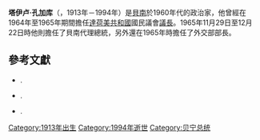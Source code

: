 {{NoteTA
| G1=地名
}}
{{Infobox officeholder
|name                = 塔伊卢·孔加库
|image               = 
|imagesize           = 
|smallimage          = 
|caption             = 
|order               = [[貝南總統|達荷美總統]]
|term_start          = 1965年11月29日
|term_end            = 1965年12月22日
|vicepresident       = 
|viceprimeminister   = 
|deputy              = 
|president           = 
|primeminister       = 
|predecessor         = [[朱斯坦·阿奧馬德貝-托莫坦|朱斯坦·阿奧馬德貝-托莫坦]]
|successor           = [[克里斯托夫·索格洛|克里斯托夫·索格洛]]
|birth_date          = {{birth year|1911}}
|birth_place         = [[法屬達荷美|法屬達荷美]][[朱古|朱古]]
|death_date          = {{death date and age|1993|6|15|1911|df=y}}
|death_place         = [[貝南|貝南]][[科托努|科托努]]
|constituency        = 
|party               = 
|spouse              = 
|profession          =
|religion            = 
|signature           = 
|footnotes           = 
}}
'''塔伊卢·孔加库'''（{{Lang-en|'''Tahirou Congacou'''}}，1913年－1994年）是[[貝南|貝南]]於1960年代的政治家，他曾經在1964年至1965年期間擔任[[達荷美共和國|達荷美共和國]]國民議會[[議長|議長]]。1965年11月29日至12月22日時他則擔任了貝南代理總統，另外還在1965年時擔任了外交部部長。

== 參考文獻 ==
* {{citation|last=Decalo|first=Samuel|date=April 1973|title=Regionalism, Politics, and the Military in Dahomey|journal=The Journal of Developing Areas|publisher=College of Business, Tennessee State University |volume=7|issue=3|url=http://www.jstor.org/pss/4190033?cookieSet=1}}.
* {{citation|last=Decalo|first=Samuel|title=Historical Dictionary of Dahomey (People's Republic of Benin)|publisher=Scarecrow Press|location=[[Metuchen,_New_Jersey|Metuchen, New Jersey]]|year=1976|isbn=0-8108-0833-1|oclc=82503}}.
* {{citation|last=Ronen|first=Dov|title=Dahomey: Between Tradition and Modernity|publisher=Cornell University Press|location=[[Ithaca,_New_York|Ithaca, New York]]|year=1975|isbn=0-8014-0927-6|oclc=1527290}}.

{{贝宁总统}}

[[Category:1913年出生|Category:1913年出生]]
[[Category:1994年逝世|Category:1994年逝世]]
[[Category:贝宁总统|Category:贝宁总统]]


{{Africa-poli-bio-stub}}